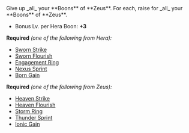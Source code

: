 

<Boon>
Give up _all_ your **Boons** of **Zeus**. For each, raise <IconBoonLvl /> for _all_ your **Boons** of **Zeus**.

- Bonus Lv. per Hera Boon: **+3**

</Boon>

**Required** _(one of the following from Hera):_

- [Sworn Strike](/boons/hera#sworn-strike)
- [Sworn Flourish](/boons/hera#sworn-flourish)
- [Engagement Ring](/boons/hera#engagement-ring)
- [Nexus Sprint](/boons/hera#nexus-sprint)
- [Born Gain](/boons/hera#born-gain)

**Required** _(one of the following from Zeus):_

- [Heaven Strike](/boons/zeus#heaven-strike)
- [Heaven Flourish](/boons/zeus#heaven-flourish)
- [Storm Ring](/boons/zeus#storm-ring)
- [Thunder Sprint](/boons/zeus#thunder-sprint)
- [Ionic Gain](/boons/zeus#ionic-gain)
